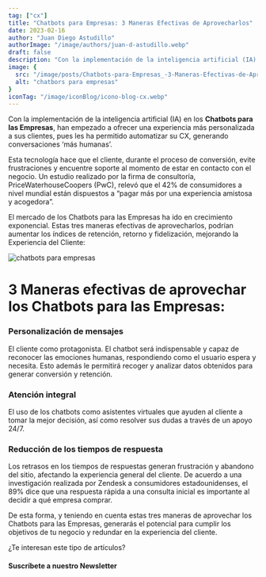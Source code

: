 ```yaml
---
tag: ["cx"]
title: "Chatbots para Empresas: 3 Maneras Efectivas de Aprovecharlos"
date: 2023-02-16
author: "Juan Diego Astudillo"
authorImage: "/image/authors/juan-d-astudillo.webp"
draft: false
description: "Con la implementación de la inteligencia artificial (IA) en los Chatbots para las Empresas, han empezado a ofrecer una experiencia más personalizada a sus clientes, pues les ha permitido automatizar su CX, generando conversaciones ‘más humanas’."
image: {
  src: "/image/posts/Chatbots-para-Empresas_-3-Maneras-Efectivas-de-Aprovecharlos-1024x576.webp",
  alt: "chatbors para empresas"
}
iconTag: "/image/iconBlog/icono-blog-cx.webp"
---
```



Con la implementación de la inteligencia artificial (IA) en los **Chatbots para las Empresas**, han empezado a ofrecer una experiencia más personalizada a sus clientes, pues les ha permitido automatizar su CX, generando conversaciones ‘más humanas’.

Esta tecnología hace que el cliente, durante el proceso de conversión, evite frustraciones y encuentre soporte al momento de estar en contacto con el negocio. Un estudio realizado por la firma de consultoría, PriceWaterhouseCoopers (PwC), relevó que el 42% de consumidores a nivel mundial están dispuestos a “pagar más por una experiencia amistosa y acogedora”.

El mercado de los Chatbots para las Empresas ha ido en crecimiento exponencial. Estas tres maneras efectivas de aprovecharlos, podrían aumentar los índices de retención, retorno y fidelización, mejorando la Experiencia del Cliente:

![chatbots para empresas](/image/posts/Chatbots-para-Empresas_-3-Maneras-Efectivas-de-Aprovecharlos-1024x576.webp)

# 3 Maneras efectivas de aprovechar los Chatbots para las Empresas:
### Personalización de mensajes
El cliente como protagonista. El chatbot será indispensable y capaz de reconocer las emociones humanas, respondiendo como el usuario espera y necesita. Esto además le permitirá recoger y analizar datos obtenidos para generar conversión y retención.

### Atención integral
El uso de los chatbots como asistentes virtuales que ayuden al cliente a tomar la mejor decisión, así como resolver sus dudas a través de un apoyo 24/7.

### Reducción de los tiempos de respuesta
Los retrasos en los tiempos de respuestas generan frustración y abandono del sitio, afectando la experiencia general del cliente. De acuerdo a una investigación realizada por Zendesk a consumidores estadounidenses, el 89% dice que una respuesta rápida a una consulta inicial es importante al decidir a qué empresa comprar.

De esta forma, y teniendo en cuenta estas tres maneras de aprovechar los Chatbots para las Empresas, generarás el potencial para cumplir los objetivos de tu negocio y redundar en la experiencia del cliente.

<Link text="quiero mejorar mi CX" href="#form" class="px-3 py-2 bg-xkale rounded-lg text-white uppercase shadow-lg"/>

¿Te interesan este tipo de artículos?

#### Suscríbete a nuestro Newsletter
